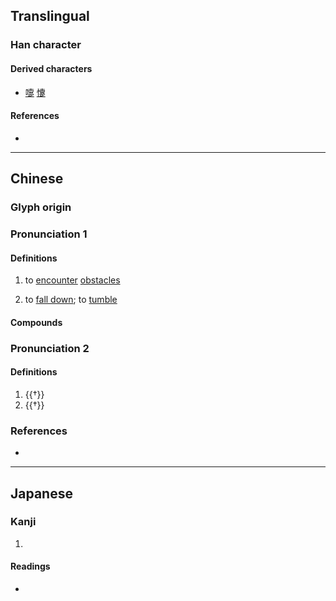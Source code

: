 {{character info}}
==Translingual==

===Han character===
{{Han char|rn=103|rad=疋|as=09|sn=14|four=40801|canj=JBWNO|ids=⿳⿱十冖田疋}}

====Derived characters====
* [[嚏]] [[懥]] 
 
====References====
* {{Han ref|kx=0768.020|dkj=22006|dj=1178.070|hdz=42751.030|uh=7590|ud=30096|bh=E2D9|bd=58073}}

----

==Chinese==
{{zh-forms}}

===Glyph origin===
{{Han etym}}

===Pronunciation 1===
{{zh-pron
|m=zhì
|c=zi3
|mc=1
|oc=y,2
|ma=
|cat=v
}}

====Definitions====
{{zh-hanzi}}

# {{lb|zh|literary}} to [[encounter]] [[obstacle]]s
# {{lb|zh|literary}} to [[fall down]]; to [[tumble]]

====Compounds====
{{zh-der|跋前疐後|跋胡疐尾}}

===Pronunciation 2===
{{zh-pron
|m=dì
|c=dai3
|mc=2
|oc=n,1
|ma=
|cat=v,n
}}

====Definitions====
{{zh-hanzi}}

# {{†}} {{zh-alt-form|蒂|[[stem]] of a [[fruit]]; to [[remove]] the [[stem]] of a [[fruit]]}}
# {{†}} {{zh-alt-form|嚏|to [[sneeze]]}}

===References===
* {{R:yue:Hanzi}}

----

==Japanese==

===Kanji===
{{ja-kanji|grade=|rs=疋09}}

# {{rfdef|ja|sort=疋09}}

====Readings====
* {{ja-readings|on=[[ち]] (chi), [[し]] (shi), [[てい]] (tei), [[たい]] (tai)|kun=[[つまずく]] (tsumazuku)|nanori=}}